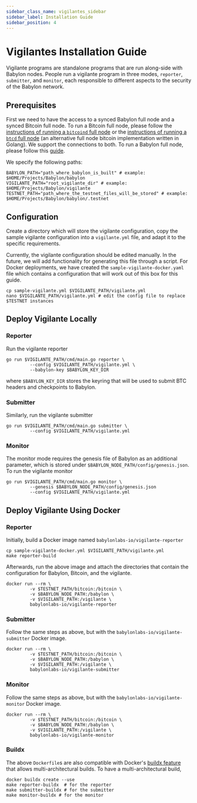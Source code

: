 ```yaml
---
sidebar_class_name: vigilantes_sidebar
sidebar_label: Installation Guide
sidebar_position: 4
---
```


# Vigilantes Installation Guide

Vigilante programs are standalone programs that are run along-side with Babylon nodes.
People run a vigilante program in three modes,
`reporter`, `submitter`, and
`monitor`, each responsible to different aspects to the security of the Babylon network.

## Prerequisites

First we need to have the access to a synced Babylon full node and a synced Bitcoin full node.
To run a Bitcoin full node, please follow the
[instructions of running a `bitcoind` full node](https://bitcoin.org/en/full-node) or
the [instructions of running a `btcd` full node](https://github.com/btcsuite/btcd)
(an alternative full node bitcoin implementation written in Golang).
We support the connections to both.
To run a Babylon full node, please follow this [guide](/operators/babylon_node/installation_guide).

We specify the following paths:

```shell
BABYLON_PATH="path_where_babylon_is_built" # example: $HOME/Projects/Babylon/babylon
VIGILANTE_PATH="root_vigilante_dir" # example: $HOME/Projects/Babylon/vigilante
TESTNET_PATH="path_where_the_testnet_files_will_be_stored" # example: $HOME/Projects/Babylon/babylon/.testnet
```

## Configuration

Create a directory which will store the vigilante configuration,
copy the sample vigilante configuration into a `vigilante.yml` file, and
adapt it to the specific requirements.

Currently, the vigilante configuration should be edited manually.
In the future, we will add functionality for generating this file through
a script.
For Docker deployments, we have created the `sample-vigilante-docker.yaml`
file which contains a configuration that will work out of this box for this guide.

```shell
cp sample-vigilante.yml $VIGILANTE_PATH/vigilante.yml
nano $VIGILANTE_PATH/vigilante.yml # edit the config file to replace $TESTNET instances 
```

## Deploy Vigilante Locally

### Reporter

Run the vigilante reporter

```shell
go run $VIGILANTE_PATH/cmd/main.go reporter \
         --config $VIGILANTE_PATH/vigilante.yml \
         --babylon-key $BABYLON_KEY_DIR
```

where `$BABYLON_KEY_DIR` stores the keyring that will be used to submit BTC headers and checkpoints to Babylon.

### Submitter

Similarly, run the vigilante submitter

```shell
go run $VIGILANTE_PATH/cmd/main.go submitter \
         --config $VIGILANTE_PATH/vigilante.yml
```

### Monitor

The monitor mode requires the genesis file of Babylon as an additional parameter,
which is stored under `$BABYLON_NODE_PATH/config/genesis.json`.
To run the vigilante monitor

```shell
go run $VIGILANTE_PATH/cmd/main.go monitor \
         --genesis $BABYLON_NODE_PATH/config/genesis.json
         --config $VIGILANTE_PATH/vigilante.yml
```

## Deploy Vigilante Using Docker

### Reporter

Initially, build a Docker image named `babylonlabs-io/vigilante-reporter`
```shell
cp sample-vigilante-docker.yml $VIGILANTE_PATH/vigilante.yml
make reporter-build
```

Afterwards, run the above image and attach the directories
that contain the configuration for Babylon, Bitcoin, and the vigilante.

```shell
docker run --rm \
         -v $TESTNET_PATH/bitcoin:/bitcoin \
         -v $BABYLON_NODE_PATH:/babylon \
         -v $VIGILANTE_PATH:/vigilante \
         babylonlabs-io/vigilante-reporter
```

### Submitter

Follow the same steps as above, but with the `babylonlabs-io/vigilante-submitter` Docker image.
```shell
docker run --rm \
         -v $TESTNET_PATH/bitcoin:/bitcoin \
         -v $BABYLON_NODE_PATH:/babylon \
         -v $VIGILANTE_PATH:/vigilante \
         babylonlabs-io/vigilante-submitter
```

### Monitor

Follow the same steps as above, but with the `babylonlabs-io/vigilante-monitor` Docker image.
```shell
docker run --rm \
         -v $TESTNET_PATH/bitcoin:/bitcoin \
         -v $BABYLON_NODE_PATH:/babylon \
         -v $VIGILANTE_PATH:/vigilante \
         babylonlabs-io/vigilante-monitor
```

### Buildx

The above `Dockerfile`s are also compatible with Docker's
[buildx feature](https://docs.docker.com/desktop/multi-arch/)
that allows multi-architectural builds. To have a multi-architectural build,

```shell
docker buildx create --use
make reporter-buildx  # for the reporter
make submitter-buildx # for the submitter
make monitor-buildx # for the monitor
```